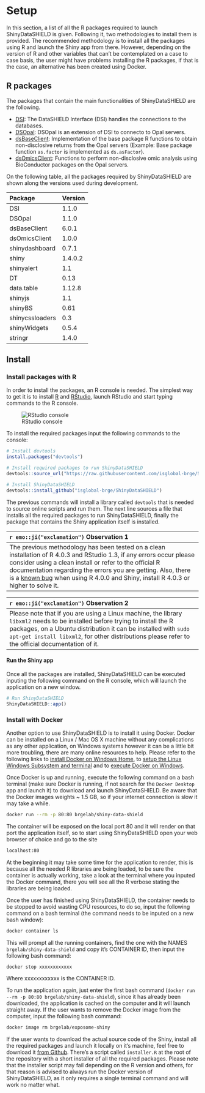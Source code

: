 # Setup

In this section, a list of all the R packages required to launch ShinyDataSHIELD is given. Following it, two methodologies to install them is provided. The recommended methodology is to install all the packages using R and launch the Shiny app from there. However, depending on the version of R and other variables that can't be contemplated on a case to case basis, the user might have problems installing the R packages, if that is the case, an alternative has been created using Docker.

## R packages

The packages that contain the main functionalities of ShinyDataSHIELD are the following.

  + [DSI](https://github.com/datashield/DSI): The DataSHIELD Interface (DSI) handles the connections to the databases.
  + [DSOpal](https://github.com/datashield/DSOpal): DSOpal is an extension of DSI to connecto to Opal servers.
  + [dsBaseClient](https://github.com/datashield/dsBaseClient): Implementation of the base package R functions to obtain non-disclosive returns from the Opal servers (Example: Base package function `as.factor` is implemented as `ds.asFactor`).
  + [dsOmicsClient](https://github.com/isglobal-brge/dsOmicsClient): Functions to perform non-disclosive omic analysis using BioConductor packages on the Opal servers.
  
On the following table, all the packages required by ShinyDataSHIELD are shown along the versions used during development.

| Package         | Version |
|:----------------|:--------|
| DSI             | 1.1.0   |
| DSOpal          | 1.1.0   |
| dsBaseClient    | 6.0.1   |
| dsOmicsClient   | 1.0.0   |
| shinydashboard  | 0.7.1   |
| shiny           | 1.4.0.2 |
| shinyalert      | 1.1     |
| DT              | 0.13    |
| data.table      | 1.12.8  |
| shinyjs         | 1.1     |
| shinyBS         | 0.61    |
| shinycssloaders | 0.3     |
| shinyWidgets    | 0.5.4   |
| stringr         | 1.4.0   |


## Install

### Install packages with R

In order to install the packages, an R console is needed. The simplest way to get it is to install [R](https://cloud.r-project.org/) and [RStudio](https://rstudio.com/products/rstudio/download/), launch RStudio and start typing commands to the R console.

![RStudio console](images/setup1.png)

To install the required packages input the following commands to the console:

```r
# Install devtools
install.packages("devtools")

# Install required packages to run ShinyDataSHIELD
devtools::source_url("https://raw.githubusercontent.com/isglobal-brge/ShinyDataSHIELD/master/installer.R")

# Install ShinyDataSHIELD
devtools::install_github("isglobal-brge/ShinyDataSHIELD")
```

The previous commands will install a library called `devtools` that is needed to source online scripts and run them. The next line sources a file that installs all the required packages to run ShinyDataSHIELD, finally the package that contains the Shiny application itself is installed.

| `r emo::ji("exclamation")`       Observation 1   |
|:---------------------------|
| The previous methodology has been tested on a clean installation of R 4.0.3 and RStudio 1.3, if any errors occur please consider using a clean install or refer to the official R documentation regarding the errors you are getting. Also, there is a [known bug](https://github.com/RcppCore/Rcpp/issues/1105) when using R 4.0.0 and Shiny, install R 4.0.3 or higher to solve it. |

| `r emo::ji("exclamation")`       Observation 2  |
|:---------------------------|
| Please note that if you are using a Linux machine, the library `libxml2` needs to be installed before trying to install the R packages, on a Ubuntu distribution it can be installed with `sudo apt-get install libxml2`, for other distributions please refer to the official documentation of it. |

#### Run the Shiny app

Once all the packages are installed, ShinyDataSHIELD can be executed inputing the following command on the R console, which will launch the application on a new window.

```r
# Run ShinyDataSHIELD
ShinyDataSHIELD::app()
```



<!-- The first step to use ShinyDataSHIELD via RStudio is to install all the required R packages. To do so, run the following lines on the RStudio console. -->

<!-- ```{r} -->
<!-- # Install the devtools package -->
<!-- install.packages("devtools") -->
<!-- # Install the R packages -->
<!-- devtools::source_url("https://raw.githubusercontent.com/isglobal-brge/dsOmicsShiny/master/installer.R") -->
<!-- ``` -->

<!-- Once all the packages are installed, download and setup the environment to launch ShinyDataSHIELD, the latest version of the software has to be downloaded from GitHub. To do so, open a new RStudio session and run the following code on the console. -->

<!-- ```{r setup_chunk_1} -->
<!--   # Set working directory -->
<!-- setwd(dir = "/some/path/") -->

<!--   # Download zip -->
<!-- download.file(url = "https://github.com/isglobal-brge/ShinyDataSHIELD/archive/master.zip", destfile = "master.zip") -->

<!--   # Unzip the .zip to the working directory -->
<!-- unzip(zipfile = "master.zip") -->

<!--   # Set the working directory inside the downloaded folder -->
<!-- setwd(dir = "/some/path/ShinyDataSHIELD-master") -->
<!-- ``` -->

<!-- Now all the source files are downloaded to the location chosen and the working directory moved to the correct folder, to start the project, open the `Rproj` file by clicking it on the Files explorer of RStudio. -->
<!-- <center> -->
<!-- ![Source files](images/setup1.png) -->
<!-- </center> -->

<!-- Now everything is ready to launch the Shiny application. To do so there a two approaches, one is to open the `ui.R` or the `server.R` files that are inside the `R` folder and press `Run App`. -->

<!-- <center> -->
<!-- ![Start Shiny application](images/setup2.png) -->
<!-- </center> -->

<!-- The other option is to input the following command on the RStudio console. -->

<!-- ```{r} -->
<!-- shiny::runApp('R') -->
<!-- ``` -->

### Install with Docker

Another option to use ShinyDataSHIELD is to install it using Docker. Docker can be installed on a Linux / Mac OS X machine without any complications as any other application, on Windows systems however it can be a little bit more troubling, there are many online resources to help. Please refer to the following links to [install Docker on Windows Home](https://docs.docker.com/docker-for-windows/install-windows-home/), to [setup the Linux Windows Subsystem and terminal](https://blog.nillsf.com/index.php/2020/02/17/setting-up-wsl2-windows-terminal-and-oh-my-zsh/) and to [execute Docker on Windows](https://docs.docker.com/docker-for-windows/wsl/).

Once Docker is up and running, execute the following command on a bash terminal (make sure Docker is running, if not search for the `Docker Desktop` app and launch it) to download and launch ShinyDataSHIELD. Be aware that the Docker images weights ~ 1.5 GB, so if your internet connection is slow it may take a while.

```bash
docker run --rm -p 80:80 brgelab/shiny-data-shield
```

The container will be exposed on the local port 80 and it will render on that port the application itself, so to start using ShinyDataSHIELD open your web browser of choice and go to the site

```bash
localhost:80
```

At the beginning it may take some time for the application to render, this is because all the needed R libraries are being loaded, to be sure the container is actually working, take a look at the terminal where you inputed the Docker command, there you will see all the R verbose stating the libraries are being loaded.

Once the user has finished using ShinyDataSHIELD, the container needs to be stopped to avoid wasting CPU resources, to do so, input the following command on a bash terminal (the command needs to be inputed on a new bash window):

```bash
docker container ls
```

This will prompt all the running containers, find the one with the NAMES `brgelab/shiny-data-shield` and copy it's CONTAINER ID, then input the following bash command:

```bash
docker stop xxxxxxxxxxxx
```

Where xxxxxxxxxxxx is the CONTAINER ID.

To run the application again, just enter the first bash command (`docker run --rm -p 80:80 brgelab/shiny-data-shield`), since it has already been downloaded, the application is cached on the computer and it will launch straight away. If the user wants to remove the Docker image from the computer, input the following bash command:

```bash
docker image rm brgelab/exposome-shiny
```

If the user wants to download the actual source code of the Shiny, install all the required packages and launch it locally on it's machine, feel free to download it [from Github](https://github.com/isglobal-brge/dsOmicsShiny). There's a script called `installer.R` at the root of the repository with a short installer of all the required packages. Please note that the installer script may fail depending on the R version and others, for that reason is advised to always run the Docker version of ShinyDataSHIELD, as it only requires a single terminal command and will work no matter what.